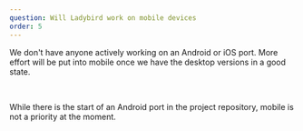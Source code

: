 ```yaml
---
question: Will Ladybird work on mobile devices
order: 5
---
```


We don't have anyone actively working on an Android or iOS port. More effort
will be put into mobile once we have the desktop versions in a good state.

<br />

While there is the start of an Android port in the project repository, mobile is
not a priority at the moment.